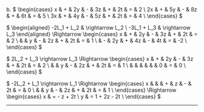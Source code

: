 
b. $
\begin{cases}
 x & + & 2y & - & 3z & + & 2t & = & 2 \\
2x & + & 5y & - & 8z & + & 6t & = & 5 \\
3x & + & 4y & - & 5z & + & 2t & = & 4 \\
\end{cases}
$

$
\begin{aligned}
-2L_1 + L_2 & \rightarrow L_2 \\
-3L_1 + L_3 & \rightarrow L_3
\end{aligned}
\Rightarrow
\begin{cases}
x & + & 2y & - & 3z & + & 2t & = & 2 \\
  &   &  y & - & 2z & + & 2t & = & 1 \\
  & - & 2y & + & 4z & - & 4t & = & -2 \\
\end{cases}
$

$
2L_2 + L_3 \rightarrow L_3 \Rightarrow
\begin{cases}
x & + & 2y & - & 3z & + & 2t & = & 2 \\
  &   &  y & - & 2z & + & 2t & = & 1 \\
  &   &    &   &    &   &  0 & = & 0 \\
\end{cases}
$

$
-2L_2 + L_1 \rightarrow L_1 \Rightarrow
\begin{cases}
x &   &   & + &  z & - & 2t & = & 0 \\
  &   & y & - & 2z & + & 2t & = & 1 \\
\end{cases}
\Rightarrow
\begin{cases}
x & = - z + 2t \\
y & = 1 + 2z - 2t \\
\end{cases}
$

---

